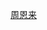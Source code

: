 {{Userbox
  |border-c = #CC0000
  |border-s = 5
  |id-c     = #CC0000
  |id-s     = 25
  |id-fc    = #CC0000
  |info-c   = #CC0000
  |info-s   = 11
  |info-fc  = #ffffff
  |id       = [[File:Zhou Enlai MeiyuanXincun17 Nanjing 1946.jpg|60px]]
  |info     = {{center|這个用戶永远怀念<br>为中国作出伟大贡献的'''[[周恩来|{{color|#FFF|周恩來總理}}]]'''}}
  |usercategory=怀念周恩来的维基人
}}
<noinclude>
[[Category:政治用戶框模板|周恩来]]
</noinclude>